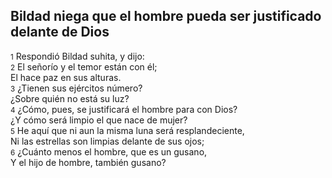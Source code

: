 == Bildad niega que el hombre pueda ser justificado delante de Dios ==

{{anchor|1}} <small>1</small> Respondió Bildad suhita, y dijo:<br>
{{anchor|2}} <small>2</small> El señorío y el temor están con él;<br>
El hace paz en sus alturas.<br>
{{anchor|3}} <small>3</small> ¿Tienen sus ejércitos número?<br>
¿Sobre quién no está su luz?<br>
{{anchor|4}} <small>4</small> ¿Cómo, pues, se justificará el hombre para con Dios?<br>
¿Y cómo será limpio el que nace de mujer?<br>
{{anchor|5}} <small>5</small> He aquí que ni aun la misma luna será resplandeciente,<br>
Ni las estrellas son limpias delante de sus ojos;<br>
{{anchor|6}} <small>6</small> ¿Cuánto menos el hombre, que es un gusano,<br>
Y el hijo de hombre, también gusano?<br>
